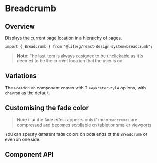 
<Meta of={BreadcrumbStories} />

# Breadcrumb

## Overview

Displays the current page location in a hierarchy of pages.

```tsx
import { Breadcrumb } from "@lifesg/react-design-system/breadcrumb";
```

> **Note**: The last item is always designed to be unclickable as it is deemed to be the current location that
> the user is on

<Canvas of={BreadcrumbStories.Default} />

## Variations

The `Breadcrumb` component comes with 2 `separatorStyle` options, with `chevron` as the default.

<Canvas of={BreadcrumbStories.Variations} />

## Customising the fade color

> Note that the fade effect appears only if the `Breadcrumbs` are compressed and
> becomes scrollable on tablet or smaller viewports

You can specify different fade colors on both ends of the `Breadcrumb` or even
on one side.

<Canvas of={BreadcrumbStories.DifferentFadeColors} />

## Component API

<PropsTable />
